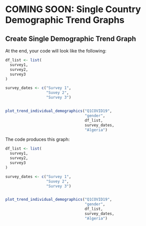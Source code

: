 # COMING SOON: Single Country Demographic Trend Graphs

## Create Single Demographic Trend Graph

At the end, your code will look like the following:

```r

df_list <- list(
  survey1,
  survey2,
  survey3
)

survey_dates <- c("Survey 1",
                  "Suvey 2",
                  "Survey 3")


plot_trend_individual_demographics("Q1COVID19",
                                   "gender",
                                   df_list,
                                   survey_dates,
                                   "Algeria")


```


The code produces this graph:

```r

df_list <- list(
  survey1,
  survey2,
  survey3
)

survey_dates <- c("Survey 1",
                  "Suvey 2",
                  "Survey 3")


plot_trend_individual_demographics("Q1COVID19",
                                   "gender",
                                   df_list,
                                   survey_dates,
                                   "Algeria")


```

